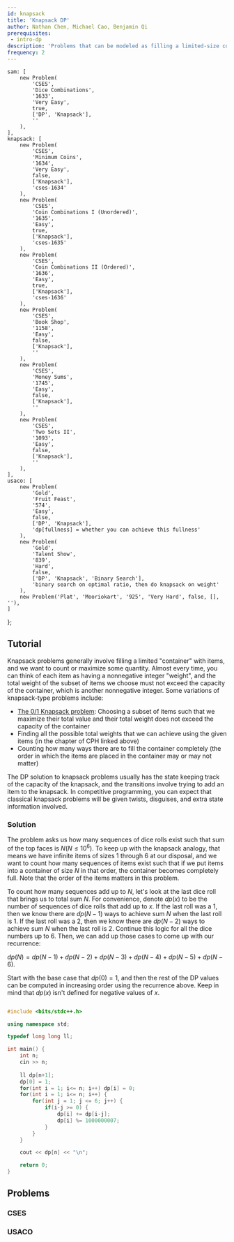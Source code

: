 ```yaml
---
id: knapsack
title: 'Knapsack DP'
author: Nathan Chen, Michael Cao, Benjamin Qi
prerequisites:
 - intro-dp
description: 'Problems that can be modeled as filling a limited-size container with items such that we count or optimize some quantity.'
frequency: 2
---
```


	sam: [
		new Problem(
			'CSES',
			'Dice Combinations',
			'1633',
			'Very Easy',
			true,
			['DP', 'Knapsack'],
			''
		),
	],
	knapsack: [
		new Problem(
			'CSES',
			'Minimum Coins',
			'1634',
			'Very Easy',
			false,
			['Knapsack'],
			'cses-1634'
		),
		new Problem(
			'CSES',
			'Coin Combinations I (Unordered)',
			'1635',
			'Easy',
			true,
			['Knapsack'],
			'cses-1635'
		),
		new Problem(
			'CSES',
			'Coin Combinations II (Ordered)',
			'1636',
			'Easy',
			true,
			['Knapsack'],
			'cses-1636'
		),
		new Problem(
			'CSES',
			'Book Shop',
			'1158',
			'Easy',
			false,
			['Knapsack'],
			''
		),
		new Problem(
			'CSES',
			'Money Sums',
			'1745',
			'Easy',
			false,
			['Knapsack'],
			''
		),
		new Problem(
			'CSES',
			'Two Sets II',
			'1093',
			'Easy',
			false,
			['Knapsack'],
			''
		),
	],
	usaco: [
		new Problem(
			'Gold',
			'Fruit Feast',
			'574',
			'Easy',
			false,
			['DP', 'Knapsack'],
			'dp[fullness] = whether you can achieve this fullness'
		),
		new Problem(
			'Gold',
			'Talent Show',
			'839',
			'Hard',
			false,
			['DP', 'Knapsack', 'Binary Search'],
			'binary search on optimal ratio, then do knapsack on weight'
		),
		new Problem('Plat', 'Mooriokart', '925', 'Very Hard', false, [], ''),
	]
};

<!-- new Problem(
	'AC',
	'Knapsack 2',
	'contests/dp/tasks/dp_e',
	'Easy',
	false,
	['Knapsack'],
	'acdp-knapsack2'
), -->

## Tutorial

<Resources>
	<Resource source="CPH" title="7.4 Knapsack problems"></Resource>
</Resources>

Knapsack problems generally involve filling a limited "container" with items, and we want to count or maximize some quantity. Almost every time, you can think of each item as having a nonnegative integer "weight", and the total weight of the subset of items we choose must not exceed the capacity of the container, which is another nonnegative integer. Some variations of knapsack-type problems include:

- [The 0/1 Knapsack problem](https://www.geeksforgeeks.org/0-1-knapsack-problem-dp-10/): Choosing a subset of items such that we maximize their total value and their total weight does not exceed the capacity of the container
- Finding all the possible total weights that we can achieve using the given items (in the chapter of CPH linked above)
- Counting how many ways there are to fill the container completely (the order in which the items are placed in the container may or may not matter)

The DP solution to knapsack problems usually has the state keeping track of the capacity of the knapsack, and the transitions involve trying to add an item to the knapsack. In competitive programming, you can expect that classical knapsack problems will be given twists, disguises, and extra state information involved. 
<!-- Common variations on Knapsack, followed by more challenging problems which feature variations on the state and additional algorithms. -->

<FocusProblem problem={problems.sam[0]} />

### Solution

The problem asks us how many sequences of dice rolls exist such that sum of the top faces is $N (N \leq 10^6)$. To keep up with the knapsack analogy, that means we have infinite items of sizes $1$ through $6$ at our disposal, and we want to count how many sequences of items exist such that if we put items into a container of size $N$ in that order, the container becomes completely full. Note that the order of the items matters in this problem.

To count how many sequences add up to $N$, let's look at the last dice roll that brings us to total sum $N$. For convenience, denote $dp(x)$ to be the number of sequences of dice rolls that add up to $x$. If the last roll was a $1$, then we know there are $dp(N-1)$ ways to achieve sum $N$ when the last roll is $1$. If the last roll was a $2$, then we know there are $dp(N-2)$ ways to achieve sum $N$ when the last roll is $2$. Continue this logic for all the dice numbers up to $6$. Then, we can add up those cases to come up with our recurrence:

$dp(N) = dp(N-1) + dp(N-2) + dp(N-3) + dp(N-4) + dp(N-5) + dp(N-6)$.

Start with the base case that $dp(0) = 1$, and then the rest of the DP values can be computed in increasing order using the recurrence above. Keep in mind that $dp(x)$ isn't defined for negative values of $x$.

<LanguageSection>

<CPPSection>

```cpp

#include <bits/stdc++.h>

using namespace std;

typedef long long ll;

int main() {
	int n;
	cin >> n;
	
	ll dp[n+1];
	dp[0] = 1;
	for(int i = 1; i<= n; i++) dp[i] = 0;
	for(int i = 1; i<= n; i++) {
		for(int j = 1; j <= 6; j++) {
			if(i-j >= 0) {
				dp[i] += dp[i-j];
				dp[i] %= 1000000007;
			}
		}
	}

	cout << dp[n] << "\n";

	return 0;
}

```

</CPPSection>

<JavaSection/>

<PySection/>

</LanguageSection>

<IncompleteSection>

</IncompleteSection>

## Problems

### CSES

<Problems problems={problems.knapsack} />

### USACO

<Problems problems={problems.usaco} />

